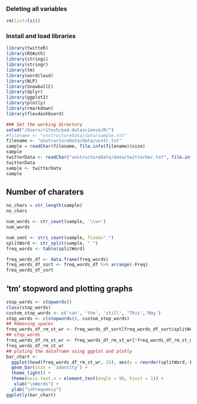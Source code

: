 ### Deleting all variables
```r
rm(list=ls())
```

### Install and load libraries
```r
library(twitteR)
library(ROAuth)
library(stringi)
library(stringr)
library(tm)
library(wordcloud)
library(NLP)
library(SnowballC)
library(dplyr)
library(ggplot2)
library(plotly)
library(rmarkdown)
library(flexdashboard)
```
```r
### Set the working directory
setwd("/Users/ritesh/pad-datascience/R/")
#filename <- "unstructureData/data/sample.txt"
filename <- "unstructureData/data/unstr.txt"
sample = readChar(filename, file.info(filename)$size)
sample
twitterData <- readChar("unstructureData/data/twitterDoc.txt", file.info("unstructureData/data/twitterDoc.txt")$size)
twitterData
sample <- twitterData
sample
```

## Number of charaters
```r
no_chars = str_length(sample)
no_chars
```

```r
num_words <- str_count(sample, '\\w+')
num_words
```
```r
num_sent <- stri_count(sample, fixed=".")
splitWord <- str_split(sample, " ")
freq_words <- table(splitWord)

freq_words_df <- data.frame(freq_words)
freq_words_df_sort <- freq_words_df %>% arrange(-Freq)
freq_words_df_sort

```
## 'tm' stopword and plotting graphs
```r
stop_words <- stopwords()
class(stop_words)
custom_stop_words <- c('can', 'the', 'still', 'This','May')
stop_words <- c(stopwords(), custom_stop_words)
## Removing spaces
freq_words_df_rm_st_wr <- freq_words_df_sort[freq_words_df_sort$splitWord != "",]
## stop_words
freq_words_df_rm_st_wr <- freq_words_df_rm_st_wr[!freq_words_df_rm_st_wr$splitWord %in% stop_words,]
freq_words_df_rm_st_wr
## ploting the dataframe using ggplot and plotly
bar_chart <- 
  ggplot(head(freq_words_df_rm_st_wr, 25), aes(x = reorder(splitWord,-Freq), y = Freq)) + 
  geom_bar(stat = 'identity') + 
  theme_light() + 
  theme(axis.text.x = element_text(angle = 90, hjust = 1)) + 
   xlab("\nWords") +
  ylab("\nFrequency")
ggplotly(bar_chart)

```


